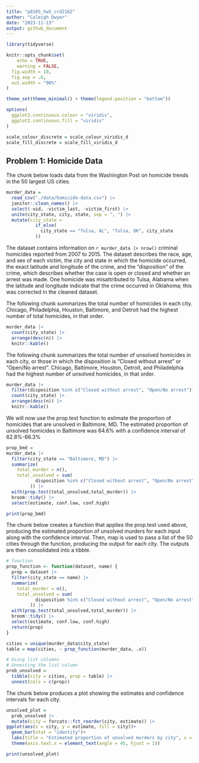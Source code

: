```yaml
---
title: "p8105_hw5_crd2162"
author: "Caleigh Dwyer"
date: "2023-11-13"
output: github_document
---
```



```r
library(tidyverse)

knitr::opts_chunk$set(
	echo = TRUE,
	warning = FALSE,
  fig.width = 10,
  fig.asp = .6,
  out.width = "90%"
)

theme_set(theme_minimal() + theme(legend.position = "bottom"))

options(
  ggplot2.continuous.colour = "viridis",
  ggplot2.continuous.fill = "viridis"
)

scale_colour_discrete = scale_colour_viridis_d
scale_fill_discrete = scale_fill_viridis_d
```

## Problem 1: Homicide Data

The chunk below loads data from the Washington Post on homicide trends in the 50 largest US cities. 

```r
murder_data =
  read_csv("./data/homicide-data.csv") |> 
  janitor::clean_names() |> 
  select(-uid, -victim_last, -victim_first) |> 
  unite(city_state, city, state, sep = ", ") |> 
  mutate(city_state = 
           if_else(
             city_state == "Tulsa, AL", "Tulsa, OK", city_state
           ))
```


The dataset contains information on `r murder_data |> nrow()` criminal homicides reported from 2007 to 2015. The dataset describes the race, age, and sex of each victim, the city and state in which the homicide occurred, the exact latitude and longitude of the crime, and the "disposition" of the crime, which describes whether the case is open or closed and whether an arrest was made. One homicide was misattributed to Tulsa, Alabama when the latitude and longitude indicate that the crime occurred in Oklahoma; this was corrected in the cleaned dataset.

The following chunk summarizes the total number of homicides in each city. Chicago, Philadelphia, Houston, Baltimore, and Detroit had the highest number of total homicides, in that order.

```r
murder_data |> 
  count(city_state) |> 
  arrange(desc(n)) |> 
  knitr::kable()
```

The following chunk summarizes the total number of unsolved homicides in each city, or those in which the disposition is "Closed without arrest" or "Open/No arrest". Chicago, Baltimore, Houston, Detroit, and Philadelphia had the highest number of unsolved homicides, in that order.

```r
murder_data |> 
  filter(disposition %in% c("Closed without arrest", "Open/No arrest")) |> 
  count(city_state) |> 
  arrange(desc(n)) |> 
  knitr::kable()
```

We will now use the prop.test function to estimate the proportion of homicides that are unsolved in Baltimore, MD. The estimated proportion of unsolved homicides in Baltimore was 64.6% with a confidence interval of 62.8%-66.3%

```r
prop_bmd =
murder_data |> 
  filter(city_state == "Baltimore, MD") |> 
  summarize(
    total_murder = n(),
    total_unsolved = sum(
           disposition %in% c("Closed without arrest", "Open/No arrest")
         )) |> 
  with(prop.test(total_unsolved,total_murder)) |> 
  broom::tidy() |> 
  select(estimate, conf.low, conf.high)

print(prop_bmd)

```

The chunk below creates a function that applies the prop.test used above, producing the estimated proportion of unsolved murders for each input along with the confidence interval. Then, map is used to pass a list of the 50 cities through the function, producing the output for each city. The outputs are then consolidated into a tibble.

```r
# function 
prop_function <- function(dataset, name) {
  prop = dataset |> 
  filter(city_state == name) |> 
  summarize(
    total_murder = n(),
    total_unsolved = sum(
           disposition %in% c("Closed without arrest", "Open/No arrest")
         )) |> 
  with(prop.test(total_unsolved,total_murder)) |> 
  broom::tidy() |> 
  select(estimate, conf.low, conf.high)
  return(prop)
}

cities = unique(murder_data$city_state)
table = map(cities, ~ prop_function(murder_data, .x))

# Using list columns
# Unnesting the list column
prob_unsolved = 
  tibble(city = cities, prop = table) |> 
  unnest(cols = c(prop))
```

The chunk below produces a plot showing the estimates and confidence intervals for each city.

```r
unsolved_plot =
  prob_unsolved |> 
  mutate(city = forcats::fct_reorder(city, estimate)) |> 
ggplot(aes(x = city, y = estimate, fill = city))+
  geom_bar(stat = "identity")+
  labs(title = "Estimated proportion of unsolved murders by city", x = "City", y = "Proportion of murders that are unsolved") +
  theme(axis.text.x = element_text(angle = 45, hjust = 1))

print(unsolved_plot)
```


